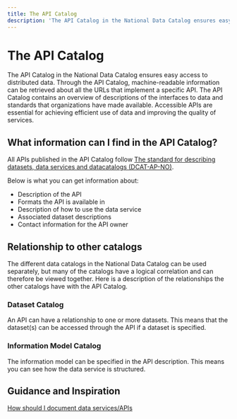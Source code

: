 ```yaml
---
title: The API Catalog
description: 'The API Catalog in the National Data Catalog ensures easy access to distributed data.'
---
```


# The API Catalog

<Ingress>
    The API Catalog in the National Data Catalog ensures easy access to distributed data. Through the API Catalog,
    machine-readable information can be retrieved about all the URLs that implement a specific API. The API Catalog
    contains an overview of descriptions of the interfaces to data and standards that organizations have made available.
    Accessible APIs are essential for achieving efficient use of data and improving the quality of services.
</Ingress>

<CatalogPromo
    text='Would you like to search the API Catalog?'
    button='Find API →'
    link='/data-services'
/>

## What information can I find in the API Catalog?

All APIs published in the API Catalog follow [The standard for describing datasets, data services and datacatalogs (DCAT-AP-NO)](https://data.norge.no/specification/dcat-ap-no/).

Below is what you can get information about:

-   Description of the API
-   Formats the API is available in
-   Description of how to use the data service
-   Associated dataset descriptions
-   Contact information for the API owner

## Relationship to other catalogs

The different data catalogs in the National Data Catalog can be used separately, but many of the catalogs have a logical correlation and can therefore be viewed together. Here is a description of the relationships the other catalogs have with the API Catalog.

### Dataset Catalog

An API can have a relationship to one or more datasets. This means that the dataset(s) can be accessed through the API if a dataset is specified.

### Information Model Catalog

The information model can be specified in the API description. This means you can see how the data service is structured.

## Guidance and Inspiration

[How should I document data services/APIs](https://data.norge.no/specification/dcat-ap-no/#Datatjeneste)
